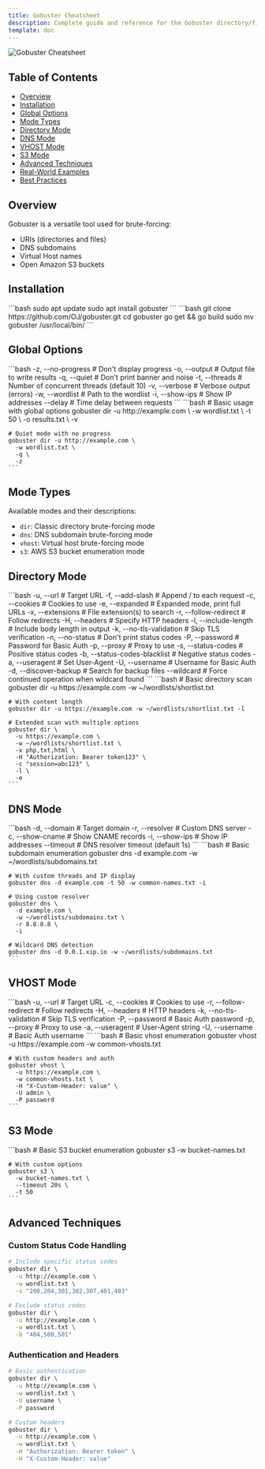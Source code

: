 ```yaml
---
title: Gobuster Cheatsheet
description: Complete guide and reference for the Gobuster directory/file enumeration tool
template: doc
---
```



![Gobuster Cheatsheet](../../../../assets/gobuster-cs.png)

## Table of Contents

- [Overview](#overview)
- [Installation](#installation)
- [Global Options](#global-options)
- [Mode Types](#mode-types)
- [Directory Mode](#directory-mode)
- [DNS Mode](#dns-mode)
- [VHOST Mode](#vhost-mode)
- [S3 Mode](#s3-mode)
- [Advanced Techniques](#advanced-techniques)
- [Real-World Examples](#real-world-examples)
- [Best Practices](#best-practices)

## Overview

Gobuster is a versatile tool used for brute-forcing:
- URIs (directories and files)
- DNS subdomains
- Virtual Host names
- Open Amazon S3 buckets

## Installation

<Tabs>
  <TabItem label="Using apt">
    ```bash
    sudo apt update
    sudo apt install gobuster
    ```
  </TabItem>

  <TabItem label="Using git">
    ```bash
    git clone https://github.com/OJ/gobuster.git
    cd gobuster
    go get && go build
    sudo mv gobuster /usr/local/bin/
    ```
  </TabItem>
</Tabs>

## Global Options

<Tabs>
  <TabItem label="Basic Options">
    ```bash
    -z, --no-progress  # Don't display progress
    -o, --output      # Output file to write results
    -q, --quiet       # Don't print banner and noise
    -t, --threads     # Number of concurrent threads (default 10)
    -v, --verbose     # Verbose output (errors)
    -w, --wordlist    # Path to the wordlist
    -i, --show-ips    # Show IP addresses
    --delay           # Time delay between requests
    ```
  </TabItem>

  <TabItem label="Example Usage">
    ```bash
    # Basic usage with global options
    gobuster dir -u http://example.com \
      -w wordlist.txt \
      -t 50 \
      -o results.txt \
      -v
    
    # Quiet mode with no progress
    gobuster dir -u http://example.com \
      -w wordlist.txt \
      -q \
      -z
    ```
  </TabItem>
</Tabs>

## Mode Types

Available modes and their descriptions:
- `dir`: Classic directory brute-forcing mode
- `dns`: DNS subdomain brute-forcing mode
- `vhost`: Virtual host brute-forcing mode
- `s3`: AWS S3 bucket enumeration mode

## Directory Mode

<Tabs>
  <TabItem label="DIR Options">
    ```bash
    -u, --url                # Target URL
    -f, --add-slash         # Append / to each request
    -c, --cookies           # Cookies to use
    -e, --expanded         # Expanded mode, print full URLs
    -x, --extensions       # File extension(s) to search
    -r, --follow-redirect  # Follow redirects
    -H, --headers         # Specify HTTP headers
    -l, --include-length  # Include body length in output
    -k, --no-tls-validation # Skip TLS verification
    -n, --no-status       # Don't print status codes
    -P, --password        # Password for Basic Auth
    -p, --proxy           # Proxy to use
    -s, --status-codes    # Positive status codes
    -b, --status-codes-blacklist # Negative status codes
    -a, --useragent       # Set User-Agent
    -U, --username        # Username for Basic Auth
    -d, --discover-backup # Search for backup files
    --wildcard           # Force continued operation when wildcard found
    ```
  </TabItem>

  <TabItem label="Examples">
    ```bash
    # Basic directory scan
    gobuster dir -u https://example.com -w ~/wordlists/shortlist.txt

    # With content length
    gobuster dir -u https://example.com -w ~/wordlists/shortlist.txt -l

    # Extended scan with multiple options
    gobuster dir \
      -u https://example.com \
      -w ~/wordlists/shortlist.txt \
      -x php,txt,html \
      -H "Authorization: Bearer token123" \
      -c "session=abc123" \
      -l \
      -e
    ```
  </TabItem>
</Tabs>

## DNS Mode

<Tabs>
  <TabItem label="DNS Options">
    ```bash
    -d, --domain        # Target domain
    -r, --resolver      # Custom DNS server
    -c, --show-cname    # Show CNAME records
    -i, --show-ips      # Show IP addresses
    --timeout          # DNS resolver timeout (default 1s)
    ```
  </TabItem>

  <TabItem label="Examples">
    ```bash
    # Basic subdomain enumeration
    gobuster dns -d example.com -w ~/wordlists/subdomains.txt

    # With custom threads and IP display
    gobuster dns -d example.com -t 50 -w common-names.txt -i

    # Using custom resolver
    gobuster dns \
      -d example.com \
      -w ~/wordlists/subdomains.txt \
      -r 8.8.8.8 \
      -i

    # Wildcard DNS detection
    gobuster dns -d 0.0.1.xip.io -w ~/wordlists/subdomains.txt
    ```
  </TabItem>
</Tabs>

## VHOST Mode

<Tabs>
  <TabItem label="VHOST Options">
    ```bash
    -u, --url               # Target URL
    -c, --cookies          # Cookies to use
    -r, --follow-redirect  # Follow redirects
    -H, --headers         # HTTP headers
    -k, --no-tls-validation # Skip TLS verification
    -P, --password        # Basic Auth password
    -p, --proxy           # Proxy to use
    -a, --useragent       # User-Agent string
    -U, --username        # Basic Auth username
    ```
  </TabItem>

  <TabItem label="Examples">
    ```bash
    # Basic vhost enumeration
    gobuster vhost -u https://example.com -w common-vhosts.txt

    # With custom headers and auth
    gobuster vhost \
      -u https://example.com \
      -w common-vhosts.txt \
      -H "X-Custom-Header: value" \
      -U admin \
      -P password
    ```
  </TabItem>
</Tabs>

## S3 Mode

<Tabs>
  <TabItem label="S3 Options">
    ```bash
    # Basic S3 bucket enumeration
    gobuster s3 -w bucket-names.txt

    # With custom options
    gobuster s3 \
      -w bucket-names.txt \
      --timeout 20s \
      -t 50
    ```
  </TabItem>
</Tabs>

## Advanced Techniques

### Custom Status Code Handling

```bash
# Include specific status codes
gobuster dir \
  -u http://example.com \
  -w wordlist.txt \
  -s "200,204,301,302,307,401,403"

# Exclude status codes
gobuster dir \
  -u http://example.com \
  -w wordlist.txt \
  -b "404,500,501"
```

### Authentication and Headers

```bash
# Basic authentication
gobuster dir \
  -u http://example.com \
  -w wordlist.txt \
  -U username \
  -P password

# Custom headers
gobuster dir \
  -u http://example.com \
  -w wordlist.txt \
  -H "Authorization: Bearer token" \
  -H "X-Custom-Header: value"
```
